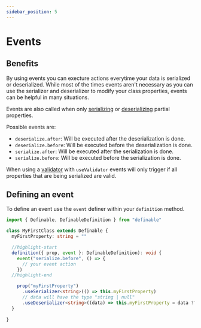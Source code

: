 ```yaml
---
sidebar_position: 5
---
```


# Events

## Benefits

By using events you can execture actions everytime your data is serialized or deserialized.
While most of the times events aren't necessary as you can use the serializer and deserializer to modify your class properties, events can be helpful in many situations.

Events are also called when only [serializing](/definable/docs/definable/serialize#serialize-only-certain-properties) or [deserializing](/definable/docs/definable/deserialize#deserialize-only-certain-properties) partial properties.

Possible events are:
- `deserialize.after`: Will be executed after the deserialization is done.
- `deserialize.before`: Will be executed before the deserialization is done.
- `serialize.after`: Will be executed after the serialization is done.
- `serialize.before`: Will be executed before the serialization is done.

When using a [validator](/definable/docs/definable/validation) with `useValidator` events will only trigger if all properties that are being serialized are valid.

## Defining an event

To define an event use the `event` definer within your `definition` method.

```ts
import { Definable, DefinableDefinition } from "definable"

class MyFirstClass extends Definable {  
  myFirstProperty: string = ""

  //highlight-start
  definition({ prop, event }: DefinableDefinition): void {
    event("serialize.before", () => {
      // your event action
    })
  //highlight-end

    prop("myFirstProperty")
      .useSerializer<string>(() => this.myFirstProperty)
      // data will have the type "string | null"
      .useDeserializer<string>((data) => this.myFirstProperty = data ?? "")
  }
  
}
```